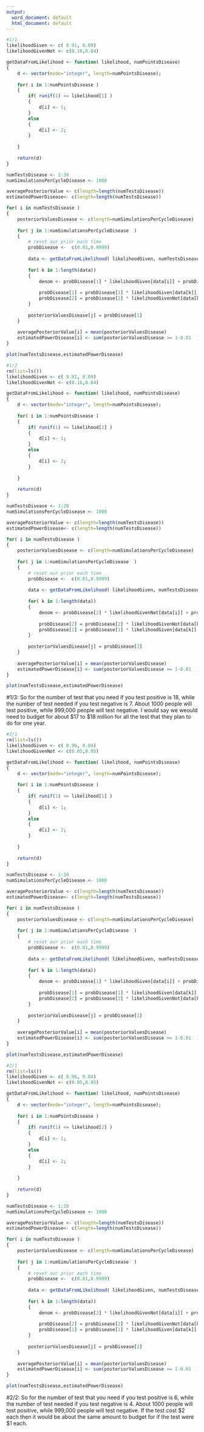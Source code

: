 ```yaml
---
output:
  word_document: default
  html_document: default
---
```

```r
#1/1
likelihoodGiven <- c( 0.91, 0.09)
likelihoodGivenNot <- c(0.16,0.84)

getDataFromLikelihood <- function( likelihood, numPointsDisease) 
{
	d <- vector(mode="integer", length=numPointsDisease);
	
	for( i in 1:numPointsDisease ) 
	{
		if( runif(1) <= likelihood[1] )
		{
			d[i] <- 1;
		}
		else
		{
			d[i] <- 2;
		}
			
	}
	
	return(d)
}

numTestsDisease <- 1:30
numSimulationsPerCycleDisease <- 1000

averagePosteriorValue <- c(length=length(numTestsDisease))
estimatedPowerDisease<- c(length=length(numTestsDisease))

for( i in numTestsDisease ) 
{
	posteriorValuesDisease <- c(length=numSimulationsPerCycleDisease)
		
	for( j in 1:numSimulationsPerCycleDisease  ) 
	{
		# reset our prior each time
		probDisease <-  c(0.01,0.9999)
	
		data <- getDataFromLikelihood( likelihoodGiven, numTestsDisease[i])
	
		for( k in 1:length(data))
		{
			denom <- probDisease[1] * likelihoodGiven[data[i]] + probDisease[2] * likelihoodGivenNot[data[k]];
	
			probDisease[1] = probDisease[1] * likelihoodGiven[data[k]] / denom;
			probDisease[2] = probDisease[2] * likelihoodGivenNot[data[k]] / denom;
		}
		
		posteriorValuesDisease[j] = probDisease[1]	
	}
	
	averagePosteriorValue[i] = mean(posteriorValuesDisease)
	estimatedPowerDisease[i] <- sum(posteriorValuesDisease >= 1-0.01  ) / numSimulationsPerCycleDisease 
}

plot(numTestsDisease,estimatedPowerDisease)
```

```r
#1/2
rm(list=ls())
likelihoodGiven <- c( 0.91, 0.09)
likelihoodGivenNot <- c(0.16,0.84)

getDataFromLikelihood <- function( likelihood, numPointsDisease) 
{
	d <- vector(mode="integer", length=numPointsDisease);
	
	for( i in 1:numPointsDisease ) 
	{
		if( runif(1) <= likelihood[2] )
		{
			d[i] <- 1;
		}
		else
		{
			d[i] <- 2;
		}
			
	}
	
	return(d)
}

numTestsDisease <- 1:20
numSimulationsPerCycleDisease <- 1000

averagePosteriorValue <- c(length=length(numTestsDisease))
estimatedPowerDisease<- c(length=length(numTestsDisease))

for( i in numTestsDisease ) 
{
	posteriorValuesDisease <- c(length=numSimulationsPerCycleDisease)
		
	for( j in 1:numSimulationsPerCycleDisease  ) 
	{
		# reset our prior each time
		probDisease <-  c(0.01,0.9999)
	
		data <- getDataFromLikelihood( likelihoodGiven, numTestsDisease[i])
	
		for( k in 1:length(data))
		{
			denom <- probDisease[2] * likelihoodGivenNot[data[i]] + probDisease[1] * likelihoodGiven[data[k]];
	
			probDisease[2] = probDisease[2] * likelihoodGivenNot[data[k]] / denom;
			probDisease[1] = probDisease[1] * likelihoodGiven[data[k]] / denom;
		}
		
		posteriorValuesDisease[j] = probDisease[2]	
	}
	
	averagePosteriorValue[i] = mean(posteriorValuesDisease)
	estimatedPowerDisease[i] <- sum(posteriorValuesDisease >= 1-0.01  ) / numSimulationsPerCycleDisease 
}

plot(numTestsDisease,estimatedPowerDisease)
```

#1/3: So for the number of test that you need if you test positive is 18, while the number of test needed if you test negative is 7. About 1000 people will test positive, while 999,000 people will test negative. I would say we weould need to budget for about $17 to $18 million for all the test that they plan to do for one year.


```r
#2/1
rm(list=ls())
likelihoodGiven <- c( 0.96, 0.04)
likelihoodGivenNot <- c(0.05,0.95)

getDataFromLikelihood <- function( likelihood, numPointsDisease) 
{
	d <- vector(mode="integer", length=numPointsDisease);
	
	for( i in 1:numPointsDisease ) 
	{
		if( runif(1) <= likelihood[1] )
		{
			d[i] <- 1;
		}
		else
		{
			d[i] <- 2;
		}
			
	}
	
	return(d)
}

numTestsDisease <- 1:10
numSimulationsPerCycleDisease <- 1000

averagePosteriorValue <- c(length=length(numTestsDisease))
estimatedPowerDisease<- c(length=length(numTestsDisease))

for( i in numTestsDisease ) 
{
	posteriorValuesDisease <- c(length=numSimulationsPerCycleDisease)
		
	for( j in 1:numSimulationsPerCycleDisease  ) 
	{
		# reset our prior each time
		probDisease <-  c(0.01,0.9999)
	
		data <- getDataFromLikelihood( likelihoodGiven, numTestsDisease[i])
	
		for( k in 1:length(data))
		{
			denom <- probDisease[1] * likelihoodGiven[data[i]] + probDisease[2] * likelihoodGivenNot[data[k]];
	
			probDisease[1] = probDisease[1] * likelihoodGiven[data[k]] / denom;
			probDisease[2] = probDisease[2] * likelihoodGivenNot[data[k]] / denom;
		}
		
		posteriorValuesDisease[j] = probDisease[1]	
	}
	
	averagePosteriorValue[i] = mean(posteriorValuesDisease)
	estimatedPowerDisease[i] <- sum(posteriorValuesDisease >= 1-0.01  ) / numSimulationsPerCycleDisease 
}

plot(numTestsDisease,estimatedPowerDisease)
```

```r
#2/1
rm(list=ls())
likelihoodGiven <- c( 0.96, 0.04)
likelihoodGivenNot <- c(0.05,0.95)

getDataFromLikelihood <- function( likelihood, numPointsDisease) 
{
	d <- vector(mode="integer", length=numPointsDisease);
	
	for( i in 1:numPointsDisease ) 
	{
		if( runif(1) <= likelihood[2] )
		{
			d[i] <- 1;
		}
		else
		{
			d[i] <- 2;
		}
			
	}
	
	return(d)
}

numTestsDisease <- 1:10
numSimulationsPerCycleDisease <- 1000

averagePosteriorValue <- c(length=length(numTestsDisease))
estimatedPowerDisease<- c(length=length(numTestsDisease))

for( i in numTestsDisease ) 
{
	posteriorValuesDisease <- c(length=numSimulationsPerCycleDisease)
		
	for( j in 1:numSimulationsPerCycleDisease  ) 
	{
		# reset our prior each time
		probDisease <-  c(0.01,0.9999)
	
		data <- getDataFromLikelihood( likelihoodGiven, numTestsDisease[i])
	
		for( k in 1:length(data))
		{
			denom <- probDisease[2] * likelihoodGivenNot[data[i]] + probDisease[1] * likelihoodGiven[data[k]];
	
			probDisease[2] = probDisease[2] * likelihoodGivenNot[data[k]] / denom;
			probDisease[1] = probDisease[1] * likelihoodGiven[data[k]] / denom;
		}
		
		posteriorValuesDisease[j] = probDisease[2]	
	}
	
	averagePosteriorValue[i] = mean(posteriorValuesDisease)
	estimatedPowerDisease[i] <- sum(posteriorValuesDisease >= 1-0.01  ) / numSimulationsPerCycleDisease 
}

plot(numTestsDisease,estimatedPowerDisease)
```

#2/2: So for the number of test that you need if you test positive is 6, while the number of test needed if you test negative is 4. About 1000 people will test positive, while 999,000 people will test negative. If the test cost $2 each then it would be about the same amount to budget for if the test were $1 each. 
